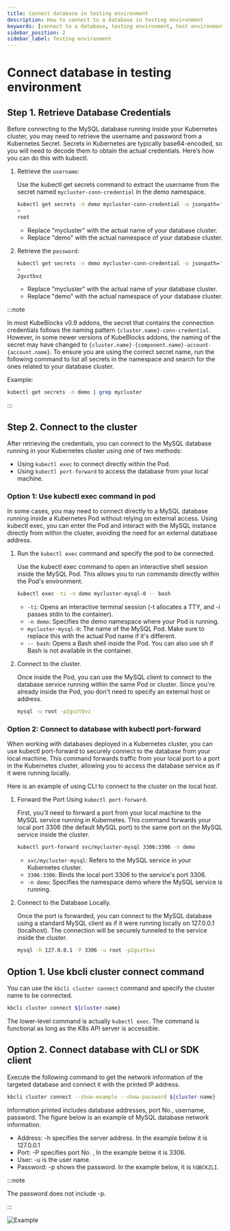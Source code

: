 ```yaml
---
title: Connect database in testing environment
description: How to connect to a database in testing environment
keywords: [connect to a database, testing environment, test environment]
sidebar_position: 2
sidebar_label: Testing environment
---
```



# Connect database in testing environment

<Tabs>

<TabItem value="kubectl" label="kubectl" default>

## Step 1. Retrieve Database Credentials

Before connecting to the MySQL database running inside your Kubernetes cluster, you may need to retrieve the username and password from a Kubernetes Secret. Secrets in Kubernetes are typically base64-encoded, so you will need to decode them to obtain the actual credentials. Here’s how you can do this with kubectl.

1. Retrieve the `username`:

   Use the kubectl get secrets command to extract the username from the secret named `mycluster-conn-credential` in the demo namespace.

   ```bash
   kubectl get secrets -n demo mycluster-conn-credential -o jsonpath='{.data.username}' | base64 -d
   >
   root
   ```

   - Replace "mycluster" with the actual name of your database cluster.
   - Replace "demo" with the actual namespace of your database cluster.

2. Retrieve the `password`:

   ```bash
   kubectl get secrets -n demo mycluster-conn-credential -o jsonpath='{.data.password}' | base64 -d
   >
   2gvztbvz
   ```

   - Replace "mycluster" with the actual name of your database cluster.
   - Replace "demo" with the actual namespace of your database cluster.

:::note

In most KubeBlocks v0.9 addons, the secret that contains the connection credentials follows the naming pattern `{cluster.name}-conn-credential`. However, in some newer versions of KubeBlocks addons, the naming of the secret may have changed to `{cluster.name}-{component.name}-account-{account.name}`. To ensure you are using the correct secret name, run the following command to list all secrets in the namespace and search for the ones related to your database cluster.

Example:

```bash
kubectl get secrets -n demo | grep mycluster
```

:::

## Step 2. Connect to the cluster

After retrieving the credentials, you can connect to the MySQL database running in your Kubernetes cluster using one of two methods:

- Using `kubectl exec` to connect directly within the Pod.
- Using `kubectl port-forward` to access the database from your local machine.

### Option 1: Use kubectl exec command in pod

In some cases, you may need to connect directly to a MySQL database running inside a Kubernetes Pod without relying on external access. Using kubectl exec, you can enter the Pod and interact with the MySQL instance directly from within the cluster, avoiding the need for an external database address.

1. Run the `kubectl exec` command and specify the pod to be connected.

   Use the kubectl exec command to open an interactive shell session inside the MySQL Pod. This allows you to run commands directly within the Pod's environment.

   ```bash
   kubectl exec -ti -n demo mycluster-mysql-0 -- bash
   ```

   - `-ti`: Opens an interactive terminal session (-t allocates a TTY, and -i passes stdin to the container).
   - `-n demo`: Specifies the demo namespace where your Pod is running.
   - `mycluster-mysql-0`: The name of the MySQL Pod. Make sure to replace this with the actual Pod name if it's different.
   - `-- bash`: Opens a Bash shell inside the Pod. You can also use sh if Bash is not available in the container.

2. Connect to the cluster.

   Once inside the Pod, you can use the MySQL client to connect to the database service running within the same Pod or cluster. Since you're already inside the Pod, you don't need to specify an external host or address.

   ```bash
   mysql -u root -p2gvztbvz
   ```

### Option 2: Connect to database with kubectl port-forward

When working with databases deployed in a Kubernetes cluster, you can use kubectl port-forward to securely connect to the database from your local machine. This command forwards traffic from your local port to a port in the Kubernetes cluster, allowing you to access the database service as if it were running locally.

Here is an example of using CLI to connect to the cluster on the local host.

1. Forward the Port Using `kubectl port-forward`.

   First, you'll need to forward a port from your local machine to the MySQL service running in Kubernetes. This command forwards your local port 3306 (the default MySQL port) to the same port on the MySQL service inside the cluster.

   ```bash
   kubectl port-forward svc/mycluster-mysql 3306:3306 -n demo
   ```

   - `svc/mycluster-mysql`: Refers to the MySQL service in your Kubernetes cluster.
   - `3306:3306`: Binds the local port 3306 to the service's port 3306.
   - `-n demo`: Specifies the namespace demo where the MySQL service is running.

2. Connect to the Database Locally.

   Once the port is forwarded, you can connect to the MySQL database using a standard MySQL client as if it were running locally on 127.0.0.1 (localhost). The connection will be securely tunneled to the service inside the cluster.

   ```bash
   mysql -h 127.0.0.1 -P 3306 -u root -p2gvztbvz
   ```

</TabItem>

<TabItem value="kbcli" label="kbcli">

## Option 1. Use kbcli cluster connect command

You can use the `kbcli cluster connect` command and specify the cluster name to be connected.

```bash
kbcli cluster connect ${cluster-name}
```

The lower-level command is actually `kubectl exec`. The command is functional as long as the K8s API server is accessible.

## Option 2. Connect database with CLI or SDK client

Execute the following command to get the network information of the targeted database and connect it with the printed IP address.

```bash
kbcli cluster connect --show-example --show-password ${cluster-name}
```

Information printed includes database addresses, port No., username, password. The figure below is an example of MySQL database network information.

- Address: -h specifies the server address. In the example below it is 127.0.0.1
- Port: -P specifies port No. , In the example below it is 3306.
- User: -u is the user name.
- Password: -p shows the password. In the example below, it is `hQBCKZLI`.

:::note

The password does not include -p.

:::

![Example](/img/docs/connect_database_with_CLI_or_SDK_client.png)

</TabItem>

</Tabs>
